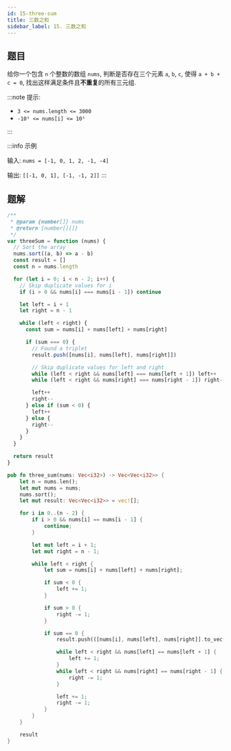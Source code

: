 ```yaml
---
id: 15-three-sum
title: 三数之和
sidebar_label: 15. 三数之和
---
```


## 题目

给你一个包含 `n` 个整数的数组 `nums`, 判断是否存在三个元素 `a`, `b`, `c`, 使得 `a + b + c = 0`, 找出这样满足条件且**不重复**的所有三元组.

:::note 提示:

- `3 <= nums.length <= 3000`
- `-10⁵ <= nums[i] <= 10⁵`

:::

:::info 示例

输入: `nums = [-1, 0, 1, 2, -1, -4]`

输出: `[[-1, 0, 1], [-1, -1, 2]]`
:::

## 题解


<Tabs>
  <TabItem value="JavaScript" label="JavaScript" default>

```ts
/**
 * @param {number[]} nums
 * @return {number[][]}
 */
var threeSum = function (nums) {
  // Sort the array
  nums.sort((a, b) => a - b)
  const result = []
  const n = nums.length

  for (let i = 0; i < n - 2; i++) {
    // Skip duplicate values for i
    if (i > 0 && nums[i] === nums[i - 1]) continue

    let left = i + 1
    let right = n - 1

    while (left < right) {
      const sum = nums[i] + nums[left] + nums[right]

      if (sum === 0) {
        // Found a triplet
        result.push([nums[i], nums[left], nums[right]])

        // Skip duplicate values for left and right
        while (left < right && nums[left] === nums[left + 1]) left++
        while (left < right && nums[right] === nums[right - 1]) right--

        left++
        right--
      } else if (sum < 0) {
        left++
      } else {
        right--
      }
    }
  }

  return result
}
```

</TabItem>
<TabItem value="Rust" label="Rust">

```rust
pub fn three_sum(nums: Vec<i32>) -> Vec<Vec<i32>> {
    let n = nums.len();
    let mut nums = nums;
    nums.sort();
    let mut result: Vec<Vec<i32>> = vec![];

    for i in 0..(n - 2) {
        if i > 0 && nums[i] == nums[i - 1] {
            continue;
        }

        let mut left = i + 1;
        let mut right = n - 1;

        while left < right {
            let sum = nums[i] + nums[left] + nums[right];

            if sum < 0 {
                left += 1;
            }

            if sum > 0 {
                right -= 1;
            }

            if sum == 0 {
                result.push(([nums[i], nums[left], nums[right]].to_vec()));

                while left < right && nums[left] == nums[left + 1] {
                    left += 1;
                }
                while left < right && nums[right] == nums[right - 1] {
                    right -= 1;
                }

                left += 1;
                right -= 1;
            }
        }
    }

    result
}
```

</TabItem>
</Tabs>
